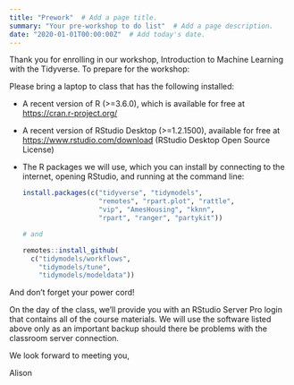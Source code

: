 ```yaml
---
title: "Prework"  # Add a page title.
summary: "Your pre-workshop to do list"  # Add a page description.
date: "2020-01-01T00:00:00Z"  # Add today's date.
---
```



Thank you for enrolling in our workshop, Introduction to Machine Learning with the Tidyverse. To prepare for the workshop:

Please bring a laptop to class that has the following installed:

* A recent version of R (>=3.6.0), which is available for free at <https://cran.r-project.org/>

* A recent version of RStudio Desktop (>=1.2.1500), available for free at <https://www.rstudio.com/download> (RStudio Desktop Open Source License)

* The R packages we will use, which you can install by connecting to the internet, opening RStudio, and running at the command line:

    ```r
    install.packages(c("tidyverse", "tidymodels", 
                       "remotes", "rpart.plot", "rattle", 
                       "vip", "AmesHousing", "kknn", 
                       "rpart", "ranger", "partykit"))
    
    # and
    
    remotes::install_github(
      c("tidymodels/workflows", 
        "tidymodels/tune", 
        "tidymodels/modeldata"))
    ```

And don't forget your power cord!

On the day of the class, we'll provide you with an RStudio Server Pro login that contains all of the course materials. We will use the software listed above only as an important backup should there be problems with the classroom server connection.

We look forward to meeting you,

Alison